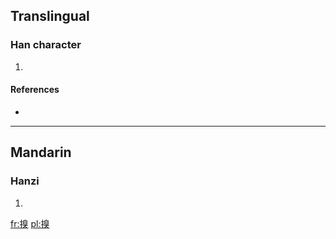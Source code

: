 ==Translingual==

===Han character===
{{Han char|rn=64|rad=手|as=10|sn=13|four=|canj=手竹山大 (QHUK)}}

# {{defn|Han|sort=手10}}

====References====
* {{Han ref|kx=0447.090|dkj=12488|dj=0798.010|hdz=31932.100|uh=641D|ud=25629}}

----

==Mandarin==

===Hanzi===
{{cmn-hanzi|pin=[[qiǔ]] ([[qiu3]])|wg=ch'iu<sup>3</sup>}}

# {{defn|lang=cmn|sort=手10}}

[[fr:搝]]
[[pl:搝]]